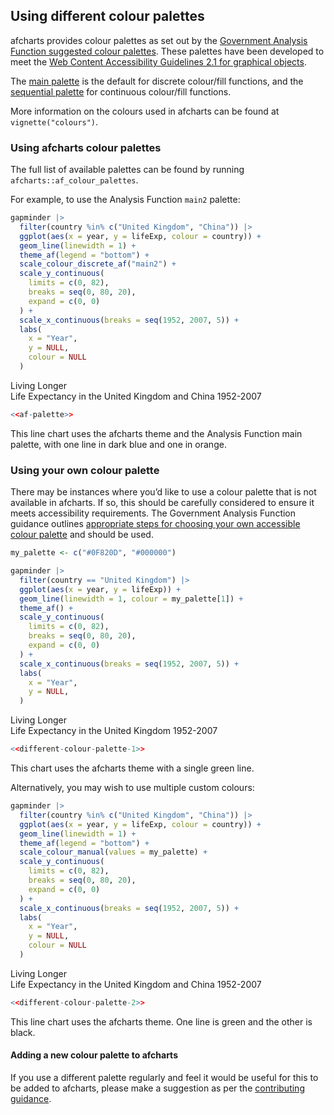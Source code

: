 ## Using different colour palettes

afcharts provides colour palettes as set out by the [Government Analysis Function suggested colour palettes](https://analysisfunction.civilservice.gov.uk/policy-store/data-visualisation-colours-in-charts/#section-4). 
These palettes have been developed to meet the [Web Content Accessibility Guidelines 2.1 for graphical objects](https://www.w3.org/WAI/WCAG21/Understanding/non-text-contrast.html).


The [main palette](https://best-practice-and-impact.github.io/afcharts/articles/colours.html#main-palette) is the default for discrete colour/fill functions, and the [sequential palette](https://best-practice-and-impact.github.io/afcharts/articles/colours.html#sequential-palette) for continuous colour/fill functions.

More information on the colours used in afcharts can be found at `vignette("colours")`.

### Using afcharts colour palettes

The full list of available palettes can be found by running `afcharts::af_colour_palettes`.

For example, to use the Analysis Function `main2` palette:

```r
gapminder |>
  filter(country %in% c("United Kingdom", "China")) |>
  ggplot(aes(x = year, y = lifeExp, colour = country)) +
  geom_line(linewidth = 1) +
  theme_af(legend = "bottom") +
  scale_colour_discrete_af("main2") +
  scale_y_continuous(
    limits = c(0, 82),
    breaks = seq(0, 80, 20),
    expand = c(0, 0)
  ) +
  scale_x_continuous(breaks = seq(1952, 2007, 5)) +
  labs(
    x = "Year",
    y = NULL,
    colour = NULL
  )
```

<div class="chart-title">Living Longer</div>
<div class="chart-subtitle">Life Expectancy in the United Kingdom and China 1952-2007</div>
```r
<<af-palette>>
```

This line chart uses the afcharts theme and the Analysis Function main palette, with one line in dark blue and one in orange.

### Using your own colour palette

There may be instances where you'd like to use a colour palette that is not available in afcharts. 
If so, this should be carefully considered to ensure it meets accessibility requirements. 
The Government Analysis Function guidance outlines [appropriate steps for choosing your own accessible colour palette](https://analysisfunction.civilservice.gov.uk/policy-store/data-visualisation-colours-in-charts/#section-9) and should be used.

```r
my_palette <- c("#0F820D", "#000000")

gapminder |>
  filter(country == "United Kingdom") |>
  ggplot(aes(x = year, y = lifeExp)) +
  geom_line(linewidth = 1, colour = my_palette[1]) +
  theme_af() +
  scale_y_continuous(
    limits = c(0, 82),
    breaks = seq(0, 80, 20),
    expand = c(0, 0)
  ) +
  scale_x_continuous(breaks = seq(1952, 2007, 5)) +
  labs(
    x = "Year",
    y = NULL,
  )
```

<div class="chart-title">Living Longer</div>
<div class="chart-subtitle">Life Expectancy in the United Kingdom 1952-2007</div>
```r
<<different-colour-palette-1>>
```

This chart uses the afcharts theme with a single green line.

Alternatively, you may wish to use multiple custom colours:

```r
gapminder |>
  filter(country %in% c("United Kingdom", "China")) |>
  ggplot(aes(x = year, y = lifeExp, colour = country)) +
  geom_line(linewidth = 1) +
  theme_af(legend = "bottom") +
  scale_colour_manual(values = my_palette) +
  scale_y_continuous(
    limits = c(0, 82),
    breaks = seq(0, 80, 20),
    expand = c(0, 0)
  ) +
  scale_x_continuous(breaks = seq(1952, 2007, 5)) +
  labs(
    x = "Year",
    y = NULL,
    colour = NULL
  )
```

<div class="chart-title">Living Longer</div>
<div class="chart-subtitle">Life Expectancy in the United Kingdom and China 1952-2007</div>
```r
<<different-colour-palette-2>>
```

This line chart uses the afcharts theme. One line is green and the other is black.


#### Adding a new colour palette to afcharts

If you use a different palette regularly and feel it would be useful for this to be added to afcharts, please make a suggestion as per the [contributing guidance](https://best-practice-and-impact.github.io/afcharts/CONTRIBUTING.html).
